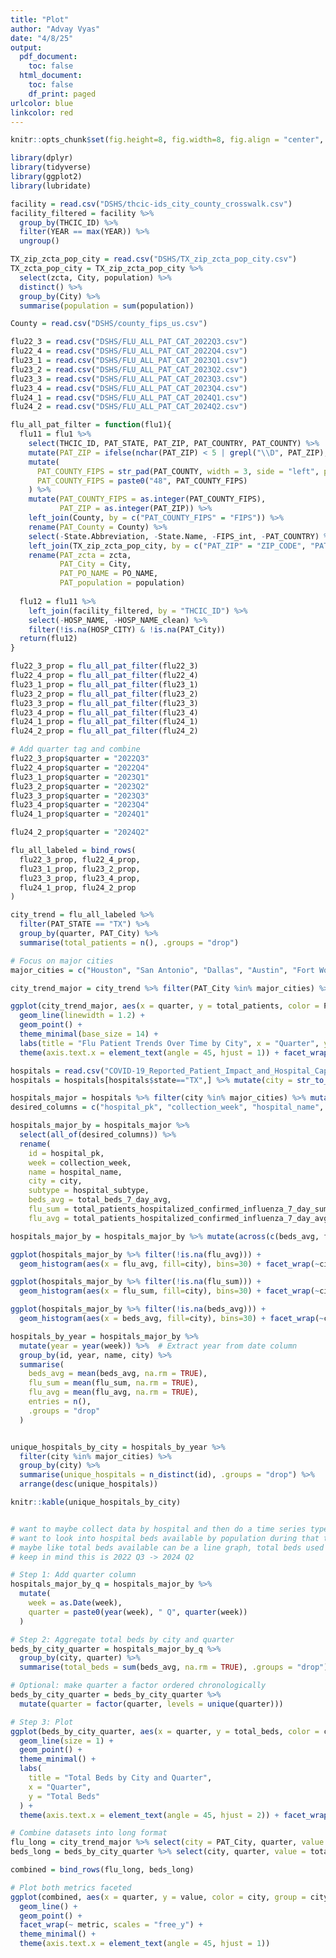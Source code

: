 ```yaml
---
title: "Plot"
author: "Advay Vyas"
date: "4/8/25"
output:
  pdf_document:
    toc: false
  html_document:
    toc: false
    df_print: paged
urlcolor: blue
linkcolor: red
---
```


```r
knitr::opts_chunk$set(fig.height=8, fig.width=8, fig.align = "center", warning=FALSE, echo=FALSE, tidy=TRUE, tidy.opts=list(width.cutoff=60))
```

```r
library(dplyr)
library(tidyverse)
library(ggplot2)
library(lubridate)
```

```r
facility = read.csv("DSHS/thcic-ids_city_county_crosswalk.csv")
facility_filtered = facility %>%
  group_by(THCIC_ID) %>%
  filter(YEAR == max(YEAR)) %>%
  ungroup()

TX_zip_zcta_pop_city = read.csv("DSHS/TX_zip_zcta_pop_city.csv")
TX_zcta_pop_city = TX_zip_zcta_pop_city %>%
  select(zcta, City, population) %>%
  distinct() %>%
  group_by(City) %>%
  summarise(population = sum(population))

County = read.csv("DSHS/county_fips_us.csv")
```

```r
flu22_3 = read.csv("DSHS/FLU_ALL_PAT_CAT_2022Q3.csv")
flu22_4 = read.csv("DSHS/FLU_ALL_PAT_CAT_2022Q4.csv")
flu23_1 = read.csv("DSHS/FLU_ALL_PAT_CAT_2023Q1.csv")
flu23_2 = read.csv("DSHS/FLU_ALL_PAT_CAT_2023Q2.csv")
flu23_3 = read.csv("DSHS/FLU_ALL_PAT_CAT_2023Q3.csv")
flu23_4 = read.csv("DSHS/FLU_ALL_PAT_CAT_2023Q4.csv")
flu24_1 = read.csv("DSHS/FLU_ALL_PAT_CAT_2024Q1.csv")
flu24_2 = read.csv("DSHS/FLU_ALL_PAT_CAT_2024Q2.csv")
```

```r
flu_all_pat_filter = function(flu1){
  flu11 = flu1 %>%
    select(THCIC_ID, PAT_STATE, PAT_ZIP, PAT_COUNTRY, PAT_COUNTY) %>%
    mutate(PAT_ZIP = ifelse(nchar(PAT_ZIP) < 5 | grepl("\\D", PAT_ZIP), NA, PAT_ZIP)) %>%
    mutate(
      PAT_COUNTY_FIPS = str_pad(PAT_COUNTY, width = 3, side = "left", pad = "0"),
      PAT_COUNTY_FIPS = paste0("48", PAT_COUNTY_FIPS)
    ) %>%
    mutate(PAT_COUNTY_FIPS = as.integer(PAT_COUNTY_FIPS),
           PAT_ZIP = as.integer(PAT_ZIP)) %>%
    left_join(County, by = c("PAT_COUNTY_FIPS" = "FIPS")) %>%
    rename(PAT_County = County) %>%
    select(-State.Abbreviation, -State.Name, -FIPS_int, -PAT_COUNTRY) %>%
    left_join(TX_zip_zcta_pop_city, by = c("PAT_ZIP" = "ZIP_CODE", "PAT_STATE" = "STATE")) %>%
    rename(PAT_zcta = zcta, 
           PAT_City = City, 
           PAT_PO_NAME = PO_NAME,
           PAT_population = population) 
  
  flu12 = flu11 %>%
    left_join(facility_filtered, by = "THCIC_ID") %>%
    select(-HOSP_NAME, -HOSP_NAME_clean) %>%
    filter(!is.na(HOSP_CITY) & !is.na(PAT_City)) 
  return(flu12)
}
```

```r
flu22_3_prop = flu_all_pat_filter(flu22_3)
flu22_4_prop = flu_all_pat_filter(flu22_4)
flu23_1_prop = flu_all_pat_filter(flu23_1)
flu23_2_prop = flu_all_pat_filter(flu23_2)
flu23_3_prop = flu_all_pat_filter(flu23_3)
flu23_4_prop = flu_all_pat_filter(flu23_4)
flu24_1_prop = flu_all_pat_filter(flu24_1)
flu24_2_prop = flu_all_pat_filter(flu24_2)

# Add quarter tag and combine
flu22_3_prop$quarter = "2022Q3"
flu22_4_prop$quarter = "2022Q4"
flu23_1_prop$quarter = "2023Q1"
flu23_2_prop$quarter = "2023Q2"
flu23_3_prop$quarter = "2023Q3"
flu23_4_prop$quarter = "2023Q4"
flu24_1_prop$quarter = "2024Q1"

flu24_2_prop$quarter = "2024Q2"

flu_all_labeled = bind_rows(
  flu22_3_prop, flu22_4_prop,
  flu23_1_prop, flu23_2_prop,
  flu23_3_prop, flu23_4_prop,
  flu24_1_prop, flu24_2_prop
)
```

```r
city_trend = flu_all_labeled %>%
  filter(PAT_STATE == "TX") %>%
  group_by(quarter, PAT_City) %>%
  summarise(total_patients = n(), .groups = "drop")

# Focus on major cities
major_cities = c("Houston", "San Antonio", "Dallas", "Austin", "Fort Worth", "El Paso", "Arlington", "Corpus Christi")

city_trend_major = city_trend %>% filter(PAT_City %in% major_cities) %>% mutate(PAT_City = factor(PAT_City, levels = major_cities))

```

```r
ggplot(city_trend_major, aes(x = quarter, y = total_patients, color = PAT_City, group = PAT_City)) +
  geom_line(linewidth = 1.2) +
  geom_point() +
  theme_minimal(base_size = 14) +
  labs(title = "Flu Patient Trends Over Time by City", x = "Quarter", y = "Number of Patients", color = "City") +
  theme(axis.text.x = element_text(angle = 45, hjust = 1)) + facet_wrap(~PAT_City, nrow = 2)
```

```r
hospitals = read.csv("COVID-19_Reported_Patient_Impact_and_Hospital_Capacity_by_Facility.csv")
hospitals = hospitals[hospitals$state=="TX",] %>% mutate(city = str_to_title(city))
```

```r
hospitals_major = hospitals %>% filter(city %in% major_cities) %>% mutate(city = factor(city, levels = major_cities))
desired_columns = c("hospital_pk", "collection_week", "hospital_name", "city", "hospital_subtype", "total_beds_7_day_avg", "total_patients_hospitalized_confirmed_influenza_7_day_sum", "total_patients_hospitalized_confirmed_influenza_7_day_avg")

hospitals_major_by = hospitals_major %>%
  select(all_of(desired_columns)) %>%  
  rename(
    id = hospital_pk,
    week = collection_week,
    name = hospital_name,
    city = city,
    subtype = hospital_subtype,
    beds_avg = total_beds_7_day_avg,
    flu_sum = total_patients_hospitalized_confirmed_influenza_7_day_sum,
    flu_avg = total_patients_hospitalized_confirmed_influenza_7_day_avg) 

hospitals_major_by = hospitals_major_by %>% mutate(across(c(beds_avg, flu_sum, flu_avg), ~ifelse(. <= 0, NA, .)))

ggplot(hospitals_major_by %>% filter(!is.na(flu_avg))) +
  geom_histogram(aes(x = flu_avg, fill=city), bins=30) + facet_wrap(~city, nrow=2)

ggplot(hospitals_major_by %>% filter(!is.na(flu_sum))) +
  geom_histogram(aes(x = flu_sum, fill=city), bins=30) + facet_wrap(~city, nrow=2)

ggplot(hospitals_major_by %>% filter(!is.na(beds_avg))) +
  geom_histogram(aes(x = beds_avg, fill=city), bins=30) + facet_wrap(~city, nrow=2)

hospitals_by_year = hospitals_major_by %>%
  mutate(year = year(week)) %>%  # Extract year from date column
  group_by(id, year, name, city) %>%
  summarise(
    beds_avg = mean(beds_avg, na.rm = TRUE),
    flu_sum = mean(flu_sum, na.rm = TRUE),
    flu_avg = mean(flu_avg, na.rm = TRUE),
    entries = n(),
    .groups = "drop"
  )


unique_hospitals_by_city = hospitals_by_year %>%
  filter(city %in% major_cities) %>%
  group_by(city) %>%
  summarise(unique_hospitals = n_distinct(id), .groups = "drop") %>% 
  arrange(desc(unique_hospitals))

knitr::kable(unique_hospitals_by_city)


# want to maybe collect data by hospital and then do a time series type of thing
# want to look into hospital beds available by population during that timeframe and see if that affects things
# maybe like total beds available can be a line graph, total beds used can be a line graph plotted against the city patient count
# keep in mind this is 2022 Q3 -> 2024 Q2
```

```r
# Step 1: Add quarter column
hospitals_major_by_q = hospitals_major_by %>%
  mutate(
    week = as.Date(week),
    quarter = paste0(year(week), " Q", quarter(week))
  )

# Step 2: Aggregate total beds by city and quarter
beds_by_city_quarter = hospitals_major_by_q %>%
  group_by(city, quarter) %>%
  summarise(total_beds = sum(beds_avg, na.rm = TRUE), .groups = "drop")

# Optional: make quarter a factor ordered chronologically
beds_by_city_quarter = beds_by_city_quarter %>%
  mutate(quarter = factor(quarter, levels = unique(quarter)))

# Step 3: Plot
ggplot(beds_by_city_quarter, aes(x = quarter, y = total_beds, color = city, group = city)) +
  geom_line(size = 1) +
  geom_point() +
  theme_minimal() +
  labs(
    title = "Total Beds by City and Quarter",
    x = "Quarter",
    y = "Total Beds"
  ) +
  theme(axis.text.x = element_text(angle = 45, hjust = 2)) + facet_wrap(~city, nrow=2)

```

```r
# Combine datasets into long format
flu_long = city_trend_major %>% select(city = PAT_City, quarter, value = total_patients) %>% mutate(metric = "Flu Patients")
beds_long = beds_by_city_quarter %>% select(city, quarter, value = total_beds) %>% mutate(metric = "Total Beds")

combined = bind_rows(flu_long, beds_long)

# Plot both metrics faceted
ggplot(combined, aes(x = quarter, y = value, color = city, group = city)) +
  geom_line() +
  geom_point() +
  facet_wrap(~ metric, scales = "free_y") +
  theme_minimal() +
  theme(axis.text.x = element_text(angle = 45, hjust = 1))
```




